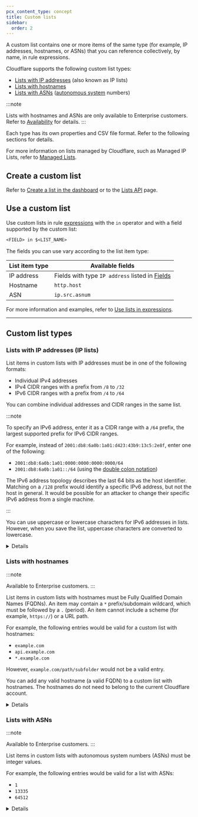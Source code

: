 ```yaml
---
pcx_content_type: concept
title: Custom lists
sidebar:
  order: 2
---
```



A custom list contains one or more items of the same type (for example, IP addresses, hostnames, or ASNs) that you can reference collectively, by name, in rule expressions.

Cloudflare supports the following custom list types:

- [Lists with IP addresses](#lists-with-ip-addresses-ip-lists) (also known as IP lists)
- [Lists with hostnames](#lists-with-hostnames)
- [Lists with ASNs](#lists-with-asns) ([autonomous system](https://www.cloudflare.com/learning/network-layer/what-is-an-autonomous-system/) numbers)

:::note

Lists with hostnames and ASNs are only available to Enterprise customers. Refer to [Availability](/waf/tools/lists/#availability) for details.
:::

Each type has its own properties and CSV file format. Refer to the following sections for details.

For more information on lists managed by Cloudflare, such as Managed IP Lists, refer to [Managed Lists](/waf/tools/lists/managed-lists/).

## Create a custom list

Refer to [Create a list in the dashboard](/waf/tools/lists/create-dashboard/) or to the [Lists API](/waf/tools/lists/lists-api/) page.

## Use a custom list

Use custom lists in rule [expressions](/ruleset-engine/rules-language/expressions/) with the `in` operator and with a field supported by the custom list:

```txt
<FIELD> in $<LIST_NAME>
```

The fields you can use vary according to the list item type:

| List item type | Available fields                                                                         |
| -------------- | ---------------------------------------------------------------------------------------- |
| IP address     | Fields with type `IP address` listed in [Fields](/ruleset-engine/rules-language/fields/) |
| Hostname       | `http.host`                                                                              |
| ASN            | `ip.src.asnum`                                                                           |

For more information and examples, refer to [Use lists in expressions](/waf/tools/lists/use-in-expressions/).

---

## Custom list types

### Lists with IP addresses (IP lists)

List items in custom lists with IP addresses must be in one of the following formats:

- Individual IPv4 addresses
- IPv4 CIDR ranges with a prefix from `/8` to `/32`
- IPv6 CIDR ranges with a prefix from `/4` to `/64`

You can combine individual addresses and CIDR ranges in the same list.

:::note

To specify an IPv6 address, enter it as a CIDR range with a `/64` prefix, the largest supported prefix for IPv6 CIDR ranges.

For example, instead of `2001:db8:6a0b:1a01:d423:43b9:13c5:2e8f`, enter one of the following:

- `2001:db8:6a0b:1a01:0000:0000:0000:0000/64`
- `2001:db8:6a0b:1a01::/64` (using the [double colon notation](https://tools.ietf.org/html/rfc5952#section-4.2))

The IPv6 address topology describes the last 64 bits as the host identifier. Matching on a `/128` prefix would identify a specific IPv6 address, but not the host in general. It would be possible for an attacker to change their specific IPv6 address from a single machine.

:::

You can use uppercase or lowercase characters for IPv6 addresses in lists. However, when you save the list, uppercase characters are converted to lowercase.

<Details header="CSV file format">

When uploading items to a custom list with IP addresses via CSV file, use the following file format (enter one item per line):

```txt
<IP_ADDRESS_1>,<DESCRIPTION>
<IP_ADDRESS_2>
```

The `<DESCRIPTION>` field is optional.

</Details>

### Lists with hostnames

:::note

Available to Enterprise customers.
:::

List items in custom lists with hostnames must be Fully Qualified Domain Names (FQDNs). An item may contain a `*` prefix/subdomain wildcard, which must be followed by a `.` (period). An item cannot include a scheme (for example, `https://`) or a URL path.

For example, the following entries would be valid for a custom list with hostnames:

- `example.com`
- `api.example.com`
- `*.example.com`

However, `example.com/path/subfolder` would not be a valid entry.

You can add any valid hostname (a valid FQDN) to a custom list with hostnames. The hostnames do not need to belong to the current Cloudflare account.

<Details header="CSV file format">

When uploading items to a custom list with hostnames via CSV file, use the following file format:

```txt
<HOSTNAME_1>,<DESCRIPTION>
<HOSTNAME_2>
```

The `<DESCRIPTION>` field is optional.

</Details>

### Lists with ASNs

:::note

Available to Enterprise customers.
:::

List items in custom lists with autonomous system numbers (ASNs) must be integer values.

For example, the following entries would be valid for a list with ASNs:

- `1`
- `13335`
- `64512`

<Details header="CSV file format">

When uploading items to a custom list with ASNs via CSV file, use the following file format:

```txt
<ASN_1>,<DESCRIPTION>
<ASN_2>
```

The `<DESCRIPTION>` field is optional.

</Details>
